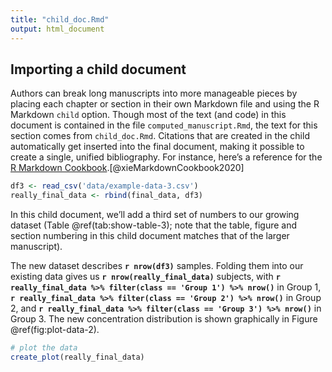 ```yaml
---
title: "child_doc.Rmd"
output: html_document
---
```


## Importing a child document

Authors can break long manuscripts into more manageable pieces by placing each chapter or section in their own Markdown file and using the R Markdown `child` option. Though most of the text (and code) in this document is contained in the file `computed_manuscript.Rmd`, the text for this section comes from `child_doc.Rmd`. Citations that are created in the child automatically get inserted into the final document, making it possible to create a single, unified bibliography. For instance, here's a reference for the [R Markdown Cookbook](https://bookdown.org/yihui/rmarkdown-cookbook/).[@xieMarkdownCookbook2020]

```r
df3 <- read_csv('data/example-data-3.csv')
really_final_data <- rbind(final_data, df3)
```

In this child document, we'll add a third set of numbers to our growing dataset (Table \@ref(tab:show-table-3); note that the table, figure and section numbering in this child document matches that of the larger manuscript). 

The new dataset describes **`r nrow(df3)`** samples. Folding them into our existing data gives us **`r nrow(really_final_data)`** subjects, with **`r really_final_data %>% filter(class == 'Group 1') %>% nrow()`** in Group 1, **`r really_final_data %>% filter(class == 'Group 2') %>% nrow()`** in Group 2, and **`r really_final_data %>% filter(class == 'Group 3') %>% nrow()`** in Group 3. The new concentration distribution is shown graphically in Figure \@ref(fig:plot-data-2).

```r
# plot the data
create_plot(really_final_data)

```
